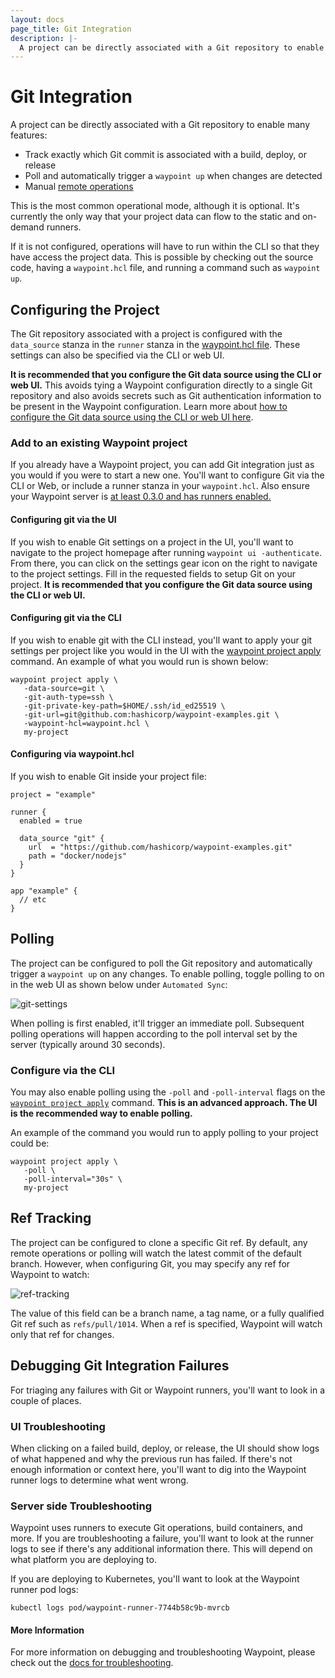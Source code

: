 ```yaml
---
layout: docs
page_title: Git Integration
description: |-
  A project can be directly associated with a Git repository to enable many features such as tracking Git commits, triggering deploys on Git changes, and more.
---
```


# Git Integration

A project can be directly associated with a Git repository to enable many features:

- Track exactly which Git commit is associated with a build, deploy, or release
- Poll and automatically trigger a `waypoint up` when changes are detected
- Manual [remote operations](/waypoint/docs/projects/remote)

This is the most common operational mode, although it is optional. It's currently the
only way that your project data can flow to the static and on-demand runners.

If it is not configured, operations will have to run within the CLI so that they have
access the project data. This is possible by checking out the source code, having a
`waypoint.hcl` file, and running a command such as `waypoint up`.

## Configuring the Project

The Git repository associated with a project is configured with the
`data_source` stanza in the `runner` stanza in the [waypoint.hcl file](/waypoint/docs/waypoint-hcl/runner).
These settings can also be specified via the CLI or web UI.

**It is recommended that you configure the Git data source using
the CLI or web UI.** This avoids tying a Waypoint configuration directly
to a single Git repository and also avoids secrets such as Git authentication
information to be present in the Waypoint configuration. Learn more about
[how to configure the Git data source using the CLI or web UI here](/waypoint/docs/waypoint-hcl/runner#cli-or-ui-configuration).

### Add to an existing Waypoint project

If you already have a Waypoint project, you can add Git integration just as you
would if you were to start a new one. You'll want to configure Git via the CLI
or Web, or include a runner stanza in your `waypoint.hcl`. Also ensure your Waypoint
server is [at least 0.3.0 and has runners enabled.](#Waypoint-Server-Requirement)

#### Configuring git via the UI

If you wish to enable Git settings on a project in the UI, you'll want to navigate
to the project homepage after running `waypoint ui -authenticate`. From there,
you can click on the settings gear icon on the right to navigate to the project
settings. Fill in the requested fields to setup Git on your project. **It is
recommended that you configure the Git data source using the CLI or web UI.**

#### Configuring git via the CLI

If you wish to enable git with the CLI instead, you'll want to apply your
git settings per project like you would in the UI with the
[waypoint project apply](/waypoint/commands/project-apply#waypoint-project-apply)
command. An example of what you would run is shown below:

```
waypoint project apply \
   -data-source=git \
   -git-auth-type=ssh \
   -git-private-key-path=$HOME/.ssh/id_ed25519 \
   -git-url=git@github.com:hashicorp/waypoint-examples.git \
   -waypoint-hcl=waypoint.hcl \
   my-project
```

#### Configuring via waypoint.hcl

If you wish to enable Git inside your project file:

```hcl
project = "example"

runner {
  enabled = true

  data_source "git" {
    url  = "https://github.com/hashicorp/waypoint-examples.git"
    path = "docker/nodejs"
  }
}

app "example" {
  // etc
}
```

## Polling

The project can be configured to poll the Git repository and
automatically trigger a `waypoint up` on any changes. To enable polling,
toggle polling to on in the web UI as shown below under `Automated Sync`:

![git-settings](/img/project-git.png)

When polling is first enabled, it'll trigger an immediate poll. Subsequent
polling operations will happen according to the poll interval set by
the server (typically around 30 seconds).

### Configure via the CLI

You may also enable polling using the `-poll` and `-poll-interval` flags
on the [`waypoint project apply`](/waypoint/commands/project-apply#poll) command.
**This is an advanced approach. The UI is the recommended way to enable polling.**

An example of the command you would run to apply polling to your project could be:

```
waypoint project apply \
   -poll \
   -poll-interval="30s" \
   my-project
```

## Ref Tracking

The project can be configured to clone a specific Git ref. By default,
any remote operations or polling will watch the latest commit of the
default branch. However, when configuring Git, you may specify any ref
for Waypoint to watch:

![ref-tracking](/img/ref-tracking-git.png)

The value of this field can be a branch name, a tag name, or a fully
qualified Git ref such as `refs/pull/1014`. When a ref is specified,
Waypoint will watch only that ref for changes.

## Debugging Git Integration Failures

For triaging any failures with Git or Waypoint runners, you'll want to look in
a couple of places.

### UI Troubleshooting

When clicking on a failed build, deploy, or release, the UI should show logs
of what happened and why the previous run has failed. If there's not enough
information or context here, you'll want to dig into the Waypoint runner logs
to determine what went wrong.

### Server side Troubleshooting

Waypoint uses runners to execute Git operations, build containers, and more. If
you are troubleshooting a failure, you'll want to look at the runner logs to see
if there's any additional information there. This will depend on what platform
you are deploying to.

If you are deploying to Kubernetes, you'll want to look at the Waypoint runner
pod logs:

```
kubectl logs pod/waypoint-runner-7744b58c9b-mvrcb
```

#### More Information

For more information on debugging and troubleshooting Waypoint, please check out
the [docs for troubleshooting](/waypoint/docs/resources/troubleshooting).
